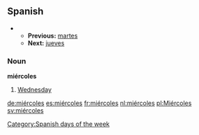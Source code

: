 ==Spanish==
**'''Previous:''' [[martes]]
**'''Next:''' [[jueves]]

===Noun===
'''miércoles'''

#[[Wednesday]]

[[Category:Spanish days of the week]]

[[de:miércoles]]
[[es:miércoles]]
[[fr:miércoles]]
[[nl:miércoles]]
[[pl:Miércoles]]
[[sv:miércoles]]